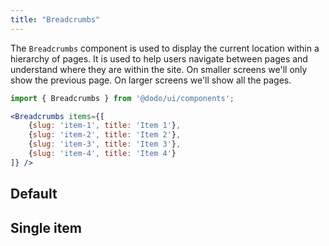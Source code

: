 ```yaml
---
title: "Breadcrumbs"
---
```



The `Breadcrumbs` component is used to display the current location within a hierarchy of pages. It is used to help users navigate between pages and understand where they are within the site.
On smaller screens we'll only show the previous page. On larger screens we'll show all the pages.

```jsx
import { Breadcrumbs } from '@dodo/ui/components';

<Breadcrumbs items={[
	{slug: 'item-1', title: 'Item 1'},
	{slug: 'item-2', title: 'Item 2'},
	{slug: 'item-3', title: 'Item 3'},
	{slug: 'item-4', title: 'Item 4'}
]} />
```

## Default

<div class="not-content">
	<Breadcrumbs items={[{slug: 'item-1', title: 'Item 1'}, {slug: 'item-2', title: 'Item 2'}, {slug: 'item-3', title: 'Item 3'}, {slug: 'item-4', title: 'Item 4'}]} />
</div>

## Single item

<div class="not-content">
	<Breadcrumbs items={[{slug: 'item-1', title: 'Item 1'}]} />
</div>
